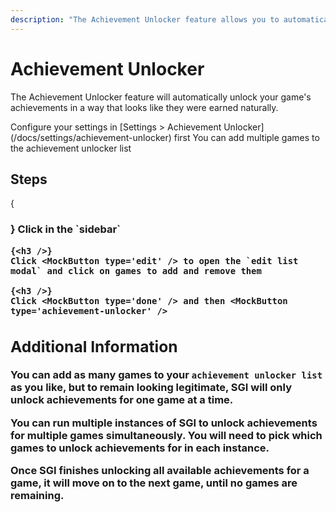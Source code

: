 ```yaml
---
description: "The Achievement Unlocker feature allows you to automatically unlock your Steam game's achievements in a way that looks like they were earned naturally."
---
```




# Achievement Unlocker

The Achievement Unlocker feature will automatically unlock your game's achievements in a way that looks like they were earned naturally.

<Callout type="info">
    Configure your settings in [Settings > Achievement
    Unlocker](/docs/settings/achievement-unlocker) first
</Callout>

<Callout type="info">
    You can add multiple games to the achievement unlocker list
</Callout>

## Steps

<Steps>
    {<h3 />}
    Click <Icon type='award' /> in the `sidebar`

    {<h3 />}
    Click <MockButton type='edit' /> to open the `edit list modal` and click on games to add and remove them

    {<h3 />}
    Click <MockButton type='done' /> and then <MockButton type='achievement-unlocker' />
</Steps>

## Additional Information

You can add as many games to your `achievement unlocker list` as you like, but to remain looking legitimate, SGI will only unlock achievements for one game at a time.

You can run multiple instances of SGI to unlock achievements for multiple games simultaneously. You will need to pick which games to unlock achievements for in each instance.

Once SGI finishes unlocking all available achievements for a game, it will move on to the next game, until no games are remaining.